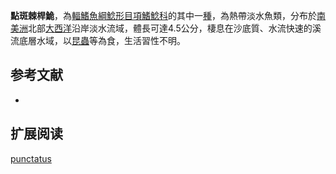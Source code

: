 {{Speciesbox
| name = 點斑棘桿鮠
| image = 
| image_width = 250px
| status = NE
| status_system = IUCN3.1
| genus = Centromochlus
| species = punctatus
| authority = [[Mees|Mees]], 1974
| synonyms = *''Tatia punctata '',Mees, 1974 
}}
'''點斑棘桿鮠'''，為[[輻鰭魚綱|輻鰭魚綱]][[鯰形目|鯰形目]][[項鰭鯰科|項鰭鯰科]]的其中一[[種|種]]，為熱帶淡水魚類，分布於[[南美洲|南美洲]]北部[[大西洋|大西洋]]沿岸淡水流域，體長可達4.5公分，棲息在沙底質、水流快速的溪流底層水域，以[[昆蟲|昆蟲]]等為食，生活習性不明。
==参考文献==
*{{FishBase_species|genus=Centromochlus|species=punctatus|year=2015|month=5}}

== 扩展阅读 ==
{{refbegin}}
{{wikispecies-inline|Centromochlus punctatus|點斑棘桿鮠}}
{{refend}}
{{Taxonbar|from=Q5407088}}

[[Category:棘桿鮠屬|punctatus]]